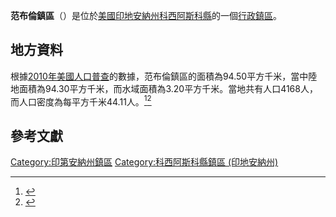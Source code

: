 {{noteTA
|G1=USState
|G2=地名
|G3=Unit
}}
{{Infobox settlement
|official_name            = 范布倫鎮區
|native_name = Van Buren Township
|settlement_type          = [[行政鎮區|行政鎮區]]
|image_skyline            = 
|imagesize                = 
|image_map                = Map highlighting Van Buren Township, Kosciusko County, Indiana.svg
|mapsize                  = 250px
|pushpin_map  =USA Indiana
|pushpin_label = 范布倫鎮區
|pushpin_label_position   = top
|pushpin_map_caption      = 范布倫鎮區在印地安納州的位置
|subdivision_type         = [[世界政區索引|國家]]
|subdivision_type1        = [[美国州份|州份]]
|subdivision_type2        = [[印地安納州行政区划|縣]]
|subdivision_name         = [[美国|美国]]
|subdivision_name1        = [[印地安納州|印地安納州]]
|subdivision_name2        = [[科西阿斯科縣_(印地安納州)|科西阿斯科縣]]
|elevation_ft             = 843
|elevation_m              = 257
|timezone                 = [[北美东部時區|北美东部時區]]
|area_total_km2           = 94.50
|area_land_km2            = 94.30
|area_water_km2           = 3.20
|area_total_sq_mi         = 
|area_land_sq_mi          = 
|area_water_sq_mi         = 
|population_as_of         = [[2010年美國人口普查|2010]]
|population_footnotes     = 
|population_total         = 4168
|population_density_km2   = auto
|population_density_sq_mi = auto
|utc_offset               = -5
|coordinates              = {{coord|41|23|30|N|85|49|32|W|type:city_region:US-AL_source:GNS-enwiki|display=inline,title}}
| coor_pinpoint           = 
| coordinates_footnotes   = 
|timezone_DST             = EDT
|utc_offset_DST           = -4
|postal_code_type         = [[美國郵區編號|郵區編號]]
|postal_code              = 
|area_code                = {{link-en|电话区号574|Area code 574|574}}
|blank_name = [[地名信息系统|GNIS ID]]
|blank_info = 453947
}}
'''范布倫鎮區'''（{{lang-en|Van Buren Township}}）是位於[[美國|美國]][[印地安納州|印地安納州]][[科西阿斯科縣_(印地安納州)|科西阿斯科縣]]的一個[[行政鎮區|行政鎮區]]。

== 地方資料 ==
根據[[2010年美國人口普查|2010年美國人口普查]]的數據，范布倫鎮區的面積為94.50平方千米，當中陸地面積為94.30平方千米，而水域面積為3.20平方千米。當地共有人口4168人，而人口密度為每平方千米44.11人。<ref name="GR8">{{cite web|url=http://factfinder2.census.gov|publisher=[[美国人口调查局|美国人口调查局]]|accessdate=2011-05-14|title=American FactFinder|archive-date=2013-09-11|archive-url=https://web.archive.org/web/20130911234518/http://factfinder2.census.gov/|dead-url=no}}</ref><ref>{{cite web|url=https://www.citypopulation.de/en/usa/illinois/admin/|title=USA: Illinois (Counties and Townships) - City Population|accessdate=2020-07-30|archive-date=2020-04-22|archive-url=https://web.archive.org/web/20200422090607/https://www.citypopulation.de/en/usa/illinois/admin/|dead-url=no}}</ref>

== 參考文獻 ==
{{reflist}}

{{科西阿斯科縣 (印地安納州)}}

{{DEFAULTSORT:Van Buren Township}}
[[Category:印第安納州鎮區|Category:印第安納州鎮區]]
[[Category:科西阿斯科縣鎮區_(印地安納州)|Category:科西阿斯科縣鎮區 (印地安納州)]]

{{Indiana-geo-stub}}